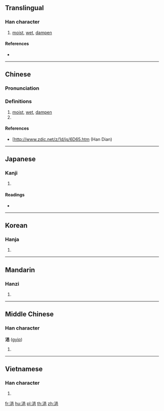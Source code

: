 ==Translingual==

===Han character===
{{Han char|rn=85|rad=水|as=07|sn=10|four=36117|canj=ERAU}}

# [[moist]], [[wet]], [[dampen]]

====References====
* {{Han ref|kx=0624.100|dkj=17474|dj=1021.240|hdz=31625.010|uh=6D65|ud=28005|bh=AF4A|bd=44874}}

----

==Chinese==
{{zh-forms}}

===Pronunciation===
{{zh-pron
|m=yì
|ma=y
|c=jap1
|ca=y
|h=pfs=
|md=
|mn=
|w=
|mc=
|oc=
|cat=
}}

===Definitions===
{{zh-hanzi}}

# [[moist]], [[wet]], [[dampen]]
# {{rfdef|lang=zh}}

====References====
* [http://www.zdic.net/z/1d/js/6D65.htm (Han Dian)

----

==Japanese==

===Kanji===
{{ja-kanji|grade=|rs=水07}}

# {{defn|lang=ja|sort=水07}}

====Readings====
* {{ja-readings|on=[[ゆう]] (yū), [[おう]] (ō), [[よう]] (yō)|kun=[[うるおう]] (uruou)}}

----

==Korean==

===Hanja===
{{ko-hanja|hangeul=읍|eumhun=|rv=eup|mr=ŭp|y=up}}

# {{defn|lang=ko|sort=水07}}

----

==Mandarin==

===Hanzi===
{{cmn-hanzi|pin=[[yì]] ([[yi4]])|wg=i<sup>4</sup>}}

# {{defn|lang=cmn|sort=水07}}

----

==Middle Chinese==

===Han character===
'''浥''' ([[gyip]])

# {{defn|lang=ltc|sort=水07}}

----

==Vietnamese==

===Han character===
{{vi-hantu|[[ấp]], [[ướp]], [[ọp]], [[ập]], [[óp]], [[ụp]]|rs=水07}}

# {{defn|lang=vi|sort=水07}}

[[fr:浥]]
[[hu:浥]]
[[pl:浥]]
[[th:浥]]
[[zh:浥]]